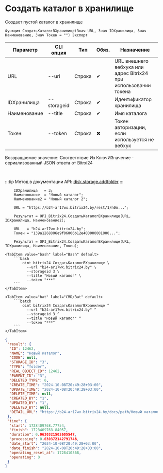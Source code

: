 ﻿---
sidebar_position: 6
description:  Создает пустой каталог в хранилищеСтраницы
keywords: [1C, 1С, 1С:Предприятие, 1С:Предприятие 8.3, API, Интеграция, Сервисы, Обмен, OneScript, CLI, Bitrix24]
---


# Создать каталог в хранилище
 Создает пустой каталог в хранилище



`Функция СоздатьКаталогВХранилище(Знач URL, Знач IDХранилища, Знач Наименование, Знач Токен = "") Экспорт`

  | Параметр | CLI опция | Тип | Обяз. | Назначение |
  |-|-|-|-|-|
  | URL | --url | Строка | &#x2714; | URL внешнего вебхука или адрес Bitrix24 при использовании токена |
  | IDХранилища | --storageid | Строка | &#x2714; | Идентификатор хранилища |
  | Наименование | --title | Строка | &#x2714; | Имя каталога |
  | Токен | --token | Строка | &#x2716; | Токен авторизации, если используется не вебхук |

  
  Возвращаемое значение:   Соответствие Из КлючИЗначение - сериализованный JSON ответа от Bitrxi24

<br/>

:::tip
Метод в документации API: [disk.storage.addfolder](https://dev.1c-bitrix.ru/rest_help/disk/storage/disk_storage_addfolder.php)
:::
<br/>



```bsl title="Пример использования для 1С:Предприятие/OneScript"
    IDХранилища   = 3;
    Наименование  = "Новый каталог";
    Наименование2 = "Новый каталог 2";

    URL = "https://b24-ar17wx.bitrix24.by/rest/1/h0m...";

    Результат = OPI_Bitrix24.СоздатьКаталогВХранилище(URL, IDХранилища, Наименование2);

    URL   = "b24-ar17wx.bitrix24.by";
    Токен = "139a1268006e9f06006b12e400000001000...";

    Результат = OPI_Bitrix24.СоздатьКаталогВХранилище(URL, IDХранилища, Наименование, Токен);
```
    

 <Tabs>
  
    <TabItem value="bash" label="Bash" default>
        ```bash
            oint bitrix24 СоздатьКаталогВХранилище \
              --url "b24-ar17wx.bitrix24.by" \
              --storageid 3 \
              --title "Новый каталог" \
              --token "***"
        ```
    </TabItem>
  
    <TabItem value="bat" label="CMD/Bat" default>
        ```batch
            oint bitrix24 СоздатьКаталогВХранилище ^
              --url "b24-ar17wx.bitrix24.by" ^
              --storageid 3 ^
              --title "Новый каталог" ^
              --token "***"
        ```
    </TabItem>
</Tabs>


```json title="Результат"
{
 "result": {
  "ID": 12462,
  "NAME": "Новый каталог",
  "CODE": null,
  "STORAGE_ID": "3",
  "TYPE": "folder",
  "REAL_OBJECT_ID": 12462,
  "PARENT_ID": "3",
  "DELETED_TYPE": 0,
  "CREATE_TIME": "2024-10-08T20:49:28+03:00",
  "UPDATE_TIME": "2024-10-08T20:49:28+03:00",
  "DELETE_TIME": null,
  "CREATED_BY": "1",
  "UPDATED_BY": "1",
  "DELETED_BY": null,
  "DETAIL_URL": "https://b24-ar17wx.bitrix24.by/docs/path/Новый каталог"
 },
 "time": {
  "start": 1728409768.77754,
  "finish": 1728409768.84057,
  "duration": 0.0630321502685547,
  "processing": 0.030372142791748,
  "date_start": "2024-10-08T20:49:28+03:00",
  "date_finish": "2024-10-08T20:49:28+03:00",
  "operating_reset_at": 1728410368,
  "operating": 0
 }
}
```
